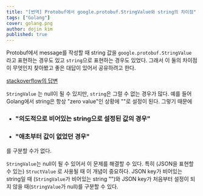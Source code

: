 ```yaml
---
title: "[번역] Protobuf에서 google.protobuf.StringValue와 string의 차이점"
tags: ["Golang"]
cover: golang.png
author: dojin kim
published: true
---
```



Protobuf에서 message를 작성할 때 string 값을 `google.protobuf.StringValue` 라고 표현하는 경우도 있고 `string`으로 표현하는 경우도 있었다. 그래서 이 둘의 차이점이 무엇인지 찾아봤고 좋은 대답이 있어서 공유하려고 한다.

[stackoverflow의 답변](https://stackoverflow.com/questions/51707877/what-is-the-point-of-google-protobuf-stringvalue)

`StringValue` 는 null이 될 수 있지만, `string`은 그럴 수 없는 경우가 많다. 예를 들어 Golang에서 string은 항상 "zero value"인 상황에 ""로 설정이 된다. 그렇기 때문에 

- ### "의도적으로 비어있는 string으로 설정된 값의 경우"

- ### "애초부터 값이 없었던 경우"

를 구분할 수가 없다. 
<br/>

`StringValue`는 null이 될 수 있어서 이 문제를 해결할 수 있다. 특히 (JSON을 표현할 수 있는) `StructValue` 로 사용될 때 이 개념이 중요하다. JSON key가 비어있는 string일 때 (`StringValue`가 비어있는 string "")와 JSON key가 처음부터 설정이 되지 않을 때(`StringValue`가 null)를 구분할 수 있다.

